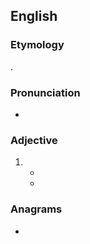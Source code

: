 ==English==

===Etymology===
{{prefix|en|un|dreamed}}.

===Pronunciation===
* {{IPA|en|/ʌnˈdɹiːmd/}}

===Adjective===
{{en-adj|-}}

# {{alternative form of|en|undreamt}}
#* {{RQ:Shakespeare Winter|4|3|passage=unpathed waters and '''undreamed''' shores}}
#* {{quote-book|en|title=[[:s:Labour and Childhood|Labour and Childhood]]|author=Margaret McMillan|year=1907|page=5
|passage=The Germans have understood this, and have taken such very energetic measures that their primary schools are safe places for all to a degree '''undreamed''' of by us.}}

===Anagrams===
* {{anagrams|en|a=addeemnru|demandeur|demaunder|maundered}}